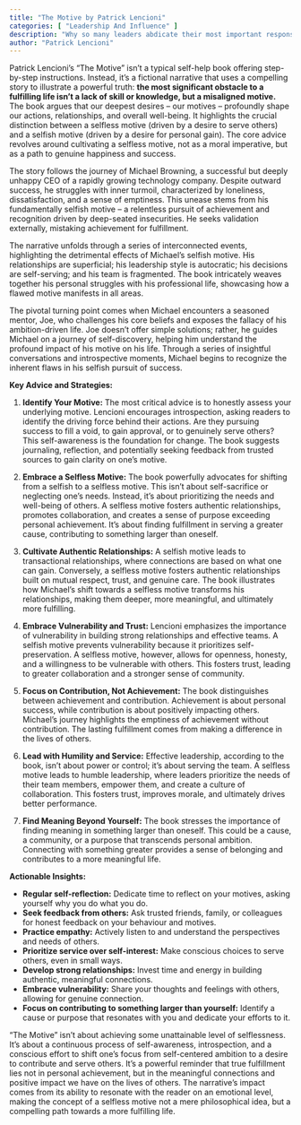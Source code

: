 ```yaml
---
title: "The Motive by Patrick Lencioni"
categories: [ "Leadership And Influence" ]
description: "Why so many leaders abdicate their most important responsibilities"
author: "Patrick Lencioni"
---
```

Patrick Lencioni's "The Motive" isn't a typical self-help book offering step-by-step instructions. Instead, it's a fictional narrative that uses a compelling story to illustrate a powerful truth:  **the most significant obstacle to a fulfilling life isn't a lack of skill or knowledge, but a misaligned motive.** The book argues that our deepest desires – our motives – profoundly shape our actions, relationships, and overall well-being.  It highlights the crucial distinction between a selfless motive (driven by a desire to serve others) and a selfish motive (driven by a desire for personal gain).  The core advice revolves around cultivating a selfless motive, not as a moral imperative, but as a path to genuine happiness and success.

The story follows the journey of Michael Browning, a successful but deeply unhappy CEO of a rapidly growing technology company. Despite outward success, he struggles with inner turmoil, characterized by loneliness, dissatisfaction, and a sense of emptiness.  This unease stems from his fundamentally selfish motive – a relentless pursuit of achievement and recognition driven by deep-seated insecurities.  He seeks validation externally, mistaking achievement for fulfillment.

The narrative unfolds through a series of interconnected events, highlighting the detrimental effects of Michael's selfish motive. His relationships are superficial; his leadership style is autocratic; his decisions are self-serving; and his team is fragmented.  The book intricately weaves together his personal struggles with his professional life, showcasing how a flawed motive manifests in all areas.

The pivotal turning point comes when Michael encounters a seasoned mentor, Joe, who challenges his core beliefs and exposes the fallacy of his ambition-driven life. Joe doesn't offer simple solutions; rather, he guides Michael on a journey of self-discovery, helping him understand the profound impact of his motive on his life.  Through a series of insightful conversations and introspective moments, Michael begins to recognize the inherent flaws in his selfish pursuit of success.

**Key Advice and Strategies:**

1. **Identify Your Motive:**  The most critical advice is to honestly assess your underlying motive.  Lencioni encourages introspection, asking readers to identify the driving force behind their actions.  Are they pursuing success to fill a void, to gain approval, or to genuinely serve others?  This self-awareness is the foundation for change.  The book suggests journaling, reflection, and potentially seeking feedback from trusted sources to gain clarity on one's motive.

2. **Embrace a Selfless Motive:**  The book powerfully advocates for shifting from a selfish to a selfless motive.  This isn't about self-sacrifice or neglecting one's needs.  Instead, it's about prioritizing the needs and well-being of others.  A selfless motive fosters authentic relationships, promotes collaboration, and creates a sense of purpose exceeding personal achievement.  It's about finding fulfillment in serving a greater cause, contributing to something larger than oneself.

3. **Cultivate Authentic Relationships:**  A selfish motive leads to transactional relationships, where connections are based on what one can gain.  Conversely, a selfless motive fosters authentic relationships built on mutual respect, trust, and genuine care.  The book illustrates how Michael's shift towards a selfless motive transforms his relationships, making them deeper, more meaningful, and ultimately more fulfilling.

4. **Embrace Vulnerability and Trust:**  Lencioni emphasizes the importance of vulnerability in building strong relationships and effective teams.  A selfish motive prevents vulnerability because it prioritizes self-preservation.  A selfless motive, however, allows for openness, honesty, and a willingness to be vulnerable with others.  This fosters trust, leading to greater collaboration and a stronger sense of community.

5. **Focus on Contribution, Not Achievement:**  The book distinguishes between achievement and contribution.  Achievement is about personal success, while contribution is about positively impacting others.  Michael's journey highlights the emptiness of achievement without contribution.  The lasting fulfillment comes from making a difference in the lives of others.

6. **Lead with Humility and Service:**  Effective leadership, according to the book, isn't about power or control; it's about serving the team.  A selfless motive leads to humble leadership, where leaders prioritize the needs of their team members, empower them, and create a culture of collaboration.  This fosters trust, improves morale, and ultimately drives better performance.

7. **Find Meaning Beyond Yourself:**  The book stresses the importance of finding meaning in something larger than oneself.  This could be a cause, a community, or a purpose that transcends personal ambition.  Connecting with something greater provides a sense of belonging and contributes to a more meaningful life.

**Actionable Insights:**

* **Regular self-reflection:**  Dedicate time to reflect on your motives, asking yourself why you do what you do.
* **Seek feedback from others:**  Ask trusted friends, family, or colleagues for honest feedback on your behaviour and motives.
* **Practice empathy:**  Actively listen to and understand the perspectives and needs of others.
* **Prioritize service over self-interest:**  Make conscious choices to serve others, even in small ways.
* **Develop strong relationships:**  Invest time and energy in building authentic, meaningful connections.
* **Embrace vulnerability:**  Share your thoughts and feelings with others, allowing for genuine connection.
* **Focus on contributing to something larger than yourself:**  Identify a cause or purpose that resonates with you and dedicate your efforts to it.

"The Motive" isn't about achieving some unattainable level of selflessness. It's about a continuous process of self-awareness, introspection, and a conscious effort to shift one's focus from self-centered ambition to a desire to contribute and serve others.  It’s a powerful reminder that true fulfillment lies not in personal achievement, but in the meaningful connections and positive impact we have on the lives of others.  The narrative’s impact comes from its ability to resonate with the reader on an emotional level, making the concept of a selfless motive not a mere philosophical idea, but a compelling path towards a more fulfilling life.

